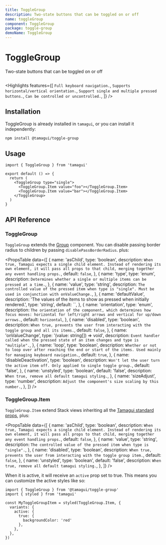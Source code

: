```yaml
---
title: ToggleGroup
description: Two-state buttons that can be toggled on or off
name: toggleGroup
component: ToggleGroup
package: toggle-group
demoName: ToggleGroup
---
```


# ToggleGroup

<Description>Two-state buttons that can be toggled on or off</Description>

<InstallBanner name="@tamagui/toggle-group" />

<HeroContainer>
  <ToggleGroupDemo />
</HeroContainer>

```tsx hero template=ToggleGroup

```

<Highlights
  features={[
    `Full keyboard navigation.`,
    `Supports horizontal/vertical orientation.`,
    `Support single and multiple pressed buttons.`,
    `Can be controlled or uncontrolled.`,
  ]}
/>

## Installation

ToggleGroup is already installed in `tamagui`, or you can install it independently:

```bash
npm install @tamagui/toggle-group
```

## Usage

```tsx
import { ToggleGroup } from 'tamagui'

export default () => {
  return (
    <ToggleGroup type="single">
      <ToggleGroup.Item value="foo"></ToggleGroup.Item>
      <ToggleGroup.Item value="bar"></ToggleGroup.Item>
    </ToggleGroup>
  )
}
```

## API Reference

### ToggleGroup

`ToggleGroup` extends the [Group](/docs/components/group) component. You can disable passing border radius to children by passing `disablePassBorderRadius`. plus:

<PropsTable
  data={[
    {
      name: 'asChild',
      type: 'boolean',
      description: `When true, Tamagui expects a single child element. Instead of rendering its own element, it will pass all props to that child, merging together any event handling props.`,
      default: `false`,
    },
    {
      name: 'type',
      type: 'enum',
      description: `Determines whether a single or multiple items can be pressed at a time.`,
    },
    {
      name: 'value',
      type: 'string',
      description: `The controlled value of the pressed item when type is "single". Must be used in conjunction with onValueChange.`,
    },
    {
      name: 'defaultValue',
      description: 'The values of the items to show as pressed when initially rendered.',
      type: 'string',
      default: ``,
    },
    {
      name: 'orientation',
      type: 'enum',
      description: `The orientation of the component, which determines how focus moves: horizontal for left/right arrows and vertical for up/down arrows.`,
      default: `horizontal`,
    },
    {
      name: 'disabled',
      type: 'boolean',
      description: `When true, prevents the user from interacting with the toggle group and all its items.`,
      default: `false`,
    },
    {
      name: 'onValueChange',
      type: '(value: string[]) => void',
      description: `Event handler called when the pressed state of an item changes and type is "multiple".`,
    },
    {
      name: 'loop',
      type: 'boolean',
      description: `Whether or not to loop over after reaching the end or start of the items. Used mainly for managing keyboard navigation.`,
      default: `true`,
    },
    {
      name: 'disableDeactivation',
      type: 'boolean',
      description: `Won't let the user turn the active item off. Only applied to single toggle group.`,
      default: 'false',
    },
    {
      name: 'unstyled',
      type: 'boolean',
      default: 'false',
      description: `When true, remove all default tamagui styling.`,
    },
    {
      name: 'sizeAdjust',
      type: 'number',
      description: `Adjust the component's size scaling by this number.`,
    },
  ]}
/>

### ToggleGroup.Item

`ToggleGroup.Item` extend Stack views inheriting all the [Tamagui standard props](notion://www.notion.so/docs/intro/props), plus:

<PropsTable
  data={[
    {
      name: 'asChild',
      type: 'boolean',
      description: `When true, Tamagui expects a single child element. Instead of rendering its own element, it will pass all props to that child, merging together any event handling props.`,
      default: `false`,
    },
    {
      name: 'value',
      type: 'string',
      description: `The controlled value of the pressed item when type is "single".`,
    },
    {
      name: 'disabled',
      type: 'boolean',
      description: `When true, prevents the user from interacting with the toggle group item.`,
      default: `false`,
    },
    {
      name: 'unstyled',
      type: 'boolean',
      default: 'false',
      description: `When true, remove all default tamagui styling.`,
    },
  ]}
/>

When it is active, it will receive an `active` prop set to true. This means you can customize the active styles like so:

```tsx
import { ToggleGroup } from '@tamagui/toggle-group'
import { styled } from 'tamagui'

const MyToggleGroupItem = styled(ToggleGroup.Item, {
  variants: {
    active: {
      true: {
        backgroundColor: 'red'
      },
    },
  },
})
```
